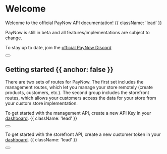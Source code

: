 
# Welcome

Welcome to the official PayNow API documentation! {{ className: 'lead' }}

PayNow is still in beta and all features/implementations are subject to change.

To stay up to date, join the [official PayNow Discord](https://discord.gg/paynow)

<div className="not-prose mb-16 mt-6 flex gap-3">
  <Button href="/api/reference" arrow="right" children="Quickstart" />
</div>

## Getting started {{ anchor: false }}

There are two sets of routes for PayNow.
The first set includes the management routes, which let you manage your store remotely (create products, customers, etc.).
The second group includes the storefront routes, which allows your customers access the data for your store from your custom store implementation.

To get started with the management API, create a new API Key in your [dashboard](https://paynow.gg/dashboard/api-keys). {{ className: 'lead' }}

<div className="not-prose">
  <Button
    href="/api/reference#providing-authentication"
    variant="text"
    arrow="right"
    children="How to use your API key"
  />
</div>

To get started with the storefront API, create a new customer token in your [dashboard](https://paynow.gg/dashboard/customers). {{ className: 'lead' }}

<div className="not-prose">
  <Button
    href="/api/reference#providing-authentication"
    variant="text"
    arrow="right"
    children="How to use your Customer's token"
  />
</div>
